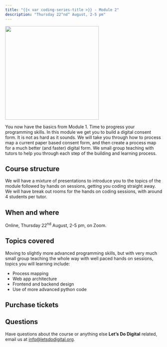 ```yaml
---
title: "{{< var coding-series-title >}} - Module 2"
description: "Thursday 22^nd^ August, 2-5 pm"
---
```


![](/media/lets-learn-code-module-2.png){height=300px fig-align="center" fig-alt="The words Lets learn code module 2 on the page of a book and some glasses"}

You now have the basics from Module 1. Time to progress your programming skills. In this module we get you to build a digital consent form. It is not as hard as it sounds. We will take you through how to process map a current paper based consent form, and then create a process map for a much better (and faster) digital form. We small group teaching with tutors to help you through each step of the building and learning process.

## Course structure

We will have a mixture of presentations to introduce you to the topics of the module followed by hands on sessions, getting you coding straight away. We will have break out rooms for the hands on coding sessions, with around 4 students per tutor.

## When and where

Online, Thursday 22^nd^ August, 2-5 pm, on Zoom.

## Topics covered

Moving to slightly more advanced programming skills, but with very much small group teaching the whole way with well paced hands on sessions, topics you will learning include:

- Process mapping
- Web app architecture
- Frontend and backend design
- Use of more advanced python code

## Purchase tickets

```{=html}
<script async
  src="https://js.stripe.com/v3/buy-button.js">
</script>

<div class="center-content">
<stripe-buy-button
  buy-button-id="buy_btn_1PV8HLDaLu4cWSSgjREunECB"
  publishable-key="pk_live_51PSZaLDaLu4cWSSgRn6WhzTNBbm7YfQh1lmyZ3xBh1gLqSNjhSkXBn4Y2ZSe1y3UftelHEiUdSApy7nkAXXudfU900k37D6Qok"
>
</stripe-buy-button>
</div>
```

## Questions

Have questions about the course or anything else **Let's Do Digital** related, email us at [info@letsdodigital.org](mailto:info@letsdodigital.org).

